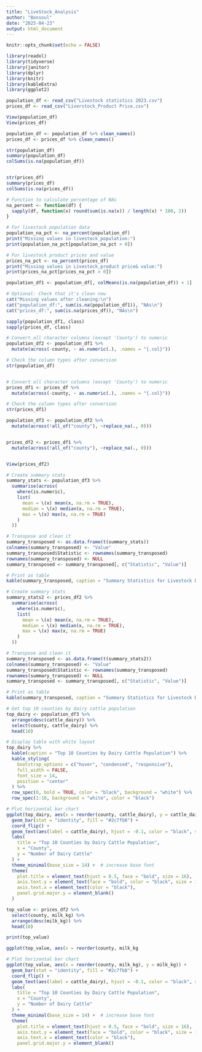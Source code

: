 ```yaml
---
title: "LiveStock_Analysis"
author: "Bonsoul"
date: "2025-04-23"
output: html_document
---
```


```r
knitr::opts_chunk$set(echo = FALSE)
```



```r
library(readxl)
library(tidyverse)
library(janitor)
library(dplyr)
library(knitr)
library(kableExtra)
library(ggplot2)
```


```r
population_df <- read_csv("Livestock statistics 2023.csv")
prices_df <- read_csv("Liverstock_Product Price.csv")
```


```r
View(population_df)
View(prices_df)
```

```r

population_df <- population_df %>% clean_names()
prices_df <- prices_df %>% clean_names()

str(population_df)
summary(population_df)
colSums(is.na(population_df)) 


str(prices_df)
summary(prices_df)
colSums(is.na(prices_df))

```


```r
# Function to calculate percentage of NAs
na_percent <- function(df) {
  sapply(df, function(x) round(sum(is.na(x)) / length(x) * 100, 2))
}

# For livestock population data
population_na_pct <- na_percent(population_df)
print("Missing values in livestock_population:")
print(population_na_pct[population_na_pct > 0])

# For livestock product prices and value
prices_na_pct <- na_percent(prices_df)
print("Missing values in Livestock_product price& value:")
print(prices_na_pct[prices_na_pct > 0])

```

```r
population_df1 <- population_df[, colMeans(is.na(population_df)) < 1]

# Optional: Check that it's clean now
cat("Missing values after cleaning:\n")
cat("population_df:", sum(is.na(population_df1)), "NAs\n")
cat("prices_df:", sum(is.na(prices_df)), "NAs\n")

```


```r
sapply(population_df1, class)
sapply(prices_df, class)

```

```r
# Convert all character columns (except 'County') to numeric
population_df2 <- population_df1 %>%
  mutate(across(-county, ~ as.numeric(.), .names = "{.col}"))

# Check the column types after conversion
str(population_df)


# Convert all character columns (except 'County') to numeric
prices_df1 <- prices_df %>%
  mutate(across(-county, ~ as.numeric(.), .names = "{.col}"))

# Check the column types after conversion
str(prices_df1)
```


```r
population_df3 <- population_df2 %>%
  mutate(across(!all_of("county"), ~replace_na(., 0)))


prices_df2 <- prices_df1 %>%
  mutate(across(!all_of("county"), ~replace_na(., 0)))


View(prices_df2)
```

```r
# Create summary stats
summary_stats <- population_df3 %>%
  summarise(across(
    where(is.numeric),
    list(
      mean = \(x) mean(x, na.rm = TRUE),
      median = \(x) median(x, na.rm = TRUE),
      max = \(x) max(x, na.rm = TRUE)
    )
  ))

# Transpose and clean it
summary_transposed <- as.data.frame(t(summary_stats))
colnames(summary_transposed) <- "Value"
summary_transposed$Statistic <- rownames(summary_transposed)
rownames(summary_transposed) <- NULL
summary_transposed <- summary_transposed[, c("Statistic", "Value")]

# Print as table
kable(summary_transposed, caption = "Summary Statistics for Livestock Data")
```

```r

# Create summary stats
summary_stats2 <- prices_df2 %>%
  summarise(across(
    where(is.numeric),
    list(
      mean = \(x) mean(x, na.rm = TRUE),
      median = \(x) median(x, na.rm = TRUE),
      max = \(x) max(x, na.rm = TRUE)
    )
  ))

# Transpose and clean it
summary_transposed <- as.data.frame(t(summary_stats2))
colnames(summary_transposed) <- "Value"
summary_transposed$Statistic <- rownames(summary_transposed)
rownames(summary_transposed) <- NULL
summary_transposed <- summary_transposed[, c("Statistic", "Value")]

# Print as table
kable(summary_transposed, caption = "Summary Statistics for Livestock Data")
```

```r
# Get top 10 counties by dairy cattle population
top_dairy <- population_df3 %>%
  arrange(desc(cattle_dairy)) %>%
  select(county, cattle_dairy) %>%
  head(10)

# Display table with white layout
top_dairy %>%
  kable(caption = "Top 10 Counties by Dairy Cattle Population") %>%
  kable_styling(
    bootstrap_options = c("hover", "condensed", "responsive"),
    full_width = FALSE,
    font_size = 14,
    position = "center"
  ) %>%
  row_spec(0, bold = TRUE, color = "black", background = "white") %>%
  row_spec(1:10, background = "white", color = "black")
```



```r
# Plot horizontal bar chart
ggplot(top_dairy, aes(x = reorder(county, cattle_dairy), y = cattle_dairy)) +
  geom_bar(stat = "identity", fill = "#2c7fb8") +
  coord_flip() +
  geom_text(aes(label = cattle_dairy), hjust = -0.1, color = "black", size = 4) +  # value labels
  labs(
    title = "Top 10 Counties by Dairy Cattle Population",
    x = "County",
    y = "Number of Dairy Cattle"
  ) +
  theme_minimal(base_size = 14) +  # increase base font
  theme(
    plot.title = element_text(hjust = 0.5, face = "bold", size = 16),
    axis.text.y = element_text(face = "bold", color = "black", size = 12),
    axis.text.x = element_text(color = "black"),
    panel.grid.major.y = element_blank()
  )
```

```r
top_value <- prices_df2 %>%
  select(county, milk_kg) %>%
  arrange(desc(milk_kg)) %>%
  head(10)

print(top_value)

```



```r
ggplot(top_value, aes(x = reorder(county, milk_kg
```

```r
# Plot horizontal bar chart
ggplot(top_value, aes(x = reorder(county, milk_kg), y = milk_kg)) +
  geom_bar(stat = "identity", fill = "#2c7fb8") +
  coord_flip() +
  geom_text(aes(label = cattle_dairy), hjust = -0.1, color = "black", size = 4) +  # value labels
  labs(
    title = "Top 10 Counties by Dairy Cattle Population",
    x = "County",
    y = "Number of Dairy Cattle"
  ) +
  theme_minimal(base_size = 14) +  # increase base font
  theme(
    plot.title = element_text(hjust = 0.5, face = "bold", size = 16),
    axis.text.y = element_text(face = "bold", color = "black", size = 12),
    axis.text.x = element_text(color = "black"),
    panel.grid.major.y = element_blank()
  
```



```r

````
